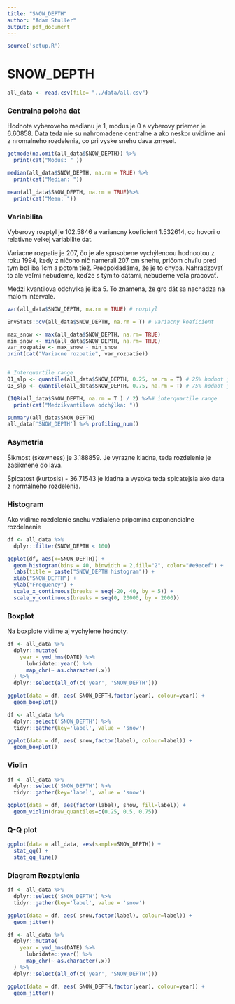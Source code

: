 ```yaml
---
title: "SNOW_DEPTH"
author: "Adam Stuller"
output: pdf_document
---
```


```r
source('setup.R')
```

# SNOW_DEPTH

```r
all_data <- read.csv(file= "../data/all.csv")
```

### Centralna poloha dat

Hodnota vyberoveho medianu je 1, modus je 0 a vyberovy priemer je 6.60858. Data teda nie su nahromadene centralne a ako neskor uvidime ani z nromalneho rozdelenia, co pri vyske snehu dava zmysel.

```r
getmode(na.omit(all_data$SNOW_DEPTH)) %>%
  print(cat("Modus: " ))

median(all_data$SNOW_DEPTH, na.rm = TRUE) %>%
  print(cat("Median: "))

mean(all_data$SNOW_DEPTH, na.rm = TRUE)%>%
  print(cat("Mean: "))
``` 


### Variabilita 

Vyberovy rozptyl je 102.5846 a variancny koeficient 1.532614, co hovori o relativne velkej variabilite dat. 

Variacne rozpatie je 207, čo je ale sposobene vychýlenoou  hodnootou z roku 1994, kedy z ničoho nič namerali 207 cm snehu, pričom chvílu pred tym bol iba 1cm a potom tiež. Predpokladáme, že je to chyba. Nahradzovať to ale veľmi nebudeme, keďže s týmito dátami, nebudeme veľa pracovať.

Medzi kvantilova odchylka je iba 5. To znamena, že gro dát sa nachádza na malom intervale. 

```r
var(all_data$SNOW_DEPTH, na.rm = TRUE) # rozptyl

EnvStats::cv(all_data$SNOW_DEPTH, na.rm = T) # variacny koeficient

max_snow <- max(all_data$SNOW_DEPTH, na.rm= TRUE)
min_snow <- min(all_data$SNOW_DEPTH, na.rm= TRUE)
var_rozpatie <- max_snow - min_snow
print(cat("Variacne rozpatie", var_rozpatie))


# Interquartile range
Q1_slp <- quantile(all_data$SNOW_DEPTH, 0.25, na.rm = T) # 25% hodnot je mensich a 75% vacsich
Q3_slp <- quantile(all_data$SNOW_DEPTH, 0.75, na.rm = T) # 75% hodnot je mensich a 25% vacsich

(IQR(all_data$SNOW_DEPTH, na.rm = T ) / 2) %>%# interquartile range
  print(cat("Medzikvantilova odchýlka: "))

summary(all_data$SNOW_DEPTH)
all_data['SNOW_DEPTH'] %>% profiling_num()
```


### Asymetria

Šikmost (skewness) je 3.188859. Je vyrazne kladna, teda rozdelenie je zasikmene do lava.

Špicatost (kurtosis) - 36.71543 je kladna a vysoka teda spicatejsia ako data z normálneho rozdelenia. 

### Histogram 

Ako vidime rozdelenie snehu vzdialene pripomina exponencialne rozdelnenie

```r
df <- all_data %>%
  dplyr::filter(SNOW_DEPTH < 100)

ggplot(df, aes(x=SNOW_DEPTH)) + 
  geom_histogram(bins = 40, binwidth = 2,fill="2", color="#e9ecef") +
  labs(title = paste("SNOW_DEPTH histogram")) +
  xlab("SNOW_DEPTH") +
  ylab("Frequency") +
  scale_x_continuous(breaks = seq(-20, 40, by = 5)) +
  scale_y_continuous(breaks = seq(0, 20000, by = 2000))
```


### Boxplot 

Na boxplote vidime aj vychylene hodnoty. 

```r
df <- all_data %>% 
  dplyr::mutate(
    year = ymd_hms(DATE) %>% 
      lubridate::year() %>% 
      map_chr(~ as.character(.x))
  ) %>%
  dplyr::select(all_of(c('year', 'SNOW_DEPTH')))

ggplot(data = df, aes( SNOW_DEPTH,factor(year), colour=year)) +
  geom_boxplot() 
```


```r
df <- all_data %>% 
  dplyr::select('SNOW_DEPTH') %>%
  tidyr::gather(key='label', value = 'snow')

ggplot(data = df, aes( snow,factor(label), colour=label)) +
  geom_boxplot() 
```


### Violin 

```r
df <- all_data %>%
  dplyr::select('SNOW_DEPTH') %>%
  tidyr::gather(key='label', value = 'snow')

ggplot(data = df, aes(factor(label), snow, fill=label)) +
  geom_violin(draw_quantiles=c(0.25, 0.5, 0.75))
```

### Q-Q plot 

```r
ggplot(data = all_data, aes(sample=SNOW_DEPTH)) +
  stat_qq() + 
  stat_qq_line()
```

### Diagram Rozptylenia

```r
df <- all_data %>%
  dplyr::select('SNOW_DEPTH') %>%
  tidyr::gather(key='label', value = 'snow')

ggplot(data = df, aes( snow,factor(label), colour=label)) +
  geom_jitter() 
```


```r

df <- all_data %>% 
  dplyr::mutate(
    year = ymd_hms(DATE) %>% 
      lubridate::year() %>% 
      map_chr(~ as.character(.x))
  ) %>%
  dplyr::select(all_of(c('year', 'SNOW_DEPTH')))

ggplot(data = df, aes( SNOW_DEPTH,factor(year), colour=year)) +
  geom_jitter() 
``` 



